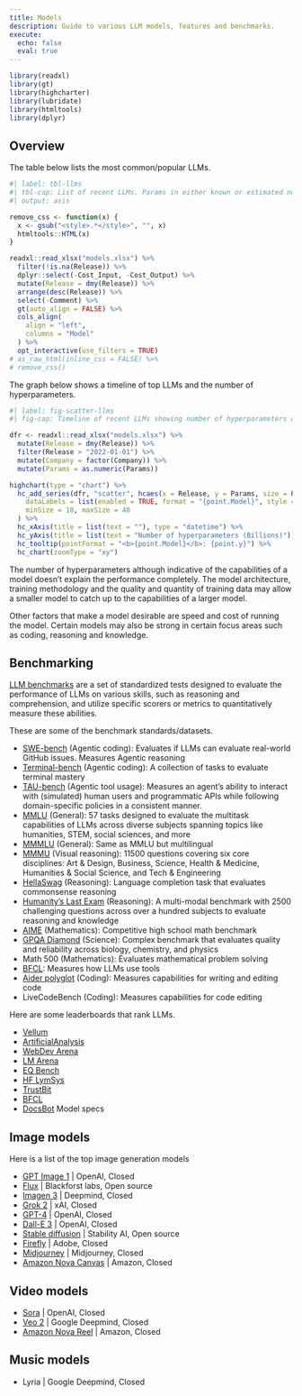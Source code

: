 ```yaml
---
title: Models
description: Guide to various LLM models, features and benchmarks.
execute:
  echo: false
  eval: true
---
```


```r
library(readxl)
library(gt)
library(highcharter)
library(lubridate)
library(htmltools)
library(dplyr)
```

## Overview

The table below lists the most common/popular LLMs.

```r
#| label: tbl-llms
#| tbl-cap: List of recent LLMs. Params in either known or estimated number of parameters in billions. Size is approximate model size in GB. Input is supported input modalities, Context is the maximum context window size in tokens.
#| output: asis

remove_css <- function(x) {
  x <- gsub("<style>.*</style>", "", x)
  htmltools::HTML(x)
}

readxl::read_xlsx("models.xlsx") %>%
  filter(!is.na(Release)) %>%
  dplyr::select(-Cost_Input, -Cost_Output) %>%
  mutate(Release = dmy(Release)) %>%
  arrange(desc(Release)) %>%
  select(-Comment) %>%
  gt(auto_align = FALSE) %>%
  cols_align(
    align = "left",
    columns = "Model"
  ) %>%
  opt_interactive(use_filters = TRUE)
# as_raw_html(inline_css = FALSE) %>%
# remove_css()
```

The graph below shows a timeline of top LLMs and the number of hyperparameters.

```r
#| label: fig-scatter-llms
#| fig-cap: Timeline of recent LLMs showing number of hyperparameters on the Y axis. The size of the points denote the context window size in tokens.

dfr <- readxl::read_xlsx("models.xlsx") %>%
  mutate(Release = dmy(Release)) %>%
  filter(Release > "2022-01-01") %>%
  mutate(Company = factor(Company)) %>%
  mutate(Params = as.numeric(Params))

highchart(type = "chart") %>%
  hc_add_series(dfr, "scatter", hcaes(x = Release, y = Params, size = Params, group = Company),
    dataLabels = list(enabled = TRUE, format = "{point.Model}", style = list(textOutline = "none", color = "black")),
    minSize = 10, maxSize = 40
  ) %>%
  hc_xAxis(title = list(text = ""), type = "datetime") %>%
  hc_yAxis(title = list(text = "Number of hyperparameters (Billions)")) %>%
  hc_tooltip(pointFormat = "<b>{point.Model}</b>: {point.y}") %>%
  hc_chart(zoomType = "xy")
```

The number of hyperparameters although indicative of the capabilities of a model doesn't explain the performance completely. The model architecture, training methodology and the quality and quantity of training data may allow a smaller model to catch up to the capabilities of a larger model. 

Other factors that make a model desirable are speed and cost of running the model. Certain models may also be strong in certain focus areas such as coding, reasoning and knowledge.

## Benchmarking

[LLM benchmarks](https://www.confident-ai.com/blog/llm-benchmarks-mmlu-hellaswag-and-beyond) are a set of standardized tests designed to evaluate the performance of LLMs on various skills, such as reasoning and comprehension, and utilize specific scorers or metrics to quantitatively measure these abilities. 

These are some of the benchmark standards/datasets.

- [SWE-bench](https://www.swebench.com/) (Agentic coding): Evaluates if LLMs can evaluate real-world GitHub issues. Measures Agentic reasoning
- [Terminal-bench](https://www.tbench.ai/) (Agentic coding): A collection of tasks to evaluate terminal mastery
- [TAU-bench](https://sierra.ai/blog/benchmarking-ai-agents) (Agentic tool usage): Measures an agent’s ability to interact with (simulated) human users and programmatic APIs while following domain-specific policies in a consistent manner. 
- [MMLU](https://zilliz.com/glossary/mmlu-benchmark) (General): 57 tasks designed to evaluate the multitask capabilities of LLMs across diverse subjects spanning topics like humanities, STEM, social sciences, and more
- [MMMLU](https://huggingface.co/datasets/openai/MMMLU) (General): Same as MMLU but multilingual
- [MMMU](https://mmmu-benchmark.github.io/) (Visual reasoning): 11500 questions covering six core disciplines: Art & Design, Business, Science, Health & Medicine, Humanities & Social Science, and Tech & Engineering
- [HellaSwag](https://rowanzellers.com/hellaswag/) (Reasoning): Language completion task that evaluates commonsense reasoning
- [Humanity's Last Exam](https://agi.safe.ai/) (Reasoning): A multi-modal benchmark with 2500 challenging questions across over a hundred subjects to evaluate reasoning and knowledge
- [AIME](https://www.vals.ai/benchmarks/aime-2025-03-11) (Mathematics): Competitive high school math benchmark
- [GPQA Diamond](https://github.com/idavidrein/gpqa) (Science): Complex benchmark that evaluates quality and reliability across biology, chemistry, and physics
- Math 500 (Mathematics): Evaluates mathematical problem solving
- [BFCL](https://gorilla.cs.berkeley.edu/leaderboard.html): Measures how LLMs use tools
- [Aider polyglot](https://aider.chat/docs/leaderboards/) (Coding): Measures capabilities for writing and editing code
- LiveCodeBench (Coding): Measures capabilities for code editing

Here are some leaderboards that rank LLMs.

- [Vellum](https://www.vellum.ai/llm-leaderboard)
- [ArtificialAnalysis](https://artificialanalysis.ai/)
- [WebDev Arena](https://web.lmarena.ai/leaderboard)
- [LM Arena](https://lmarena.ai/?leaderboard)
- [EQ Bench](https://eqbench.com/)
- [HF LymSys](https://huggingface.co/spaces/lmsys/chatbot-arena-leaderboard)
- [TrustBit](https://www.trustbit.tech/en/llm-leaderboard-juli-2024)
- [BFCL](https://gorilla.cs.berkeley.edu/leaderboard.html)
- [DocsBot](https://docsbot.ai/models) Model specs

## Image models

Here is a list of the top image generation models

- [GPT Image 1](https://platform.openai.com/docs/models/gpt-image-1) | OpenAI, Closed
- [Flux](https://blackforestlabs.ai/) | Blackforst labs, Open source
- [Imagen 3](https://deepmind.google/technologies/imagen-3/) | Deepmind, Closed
- [Grok 2](https://x.ai/blog/grok-2) | xAI, Closed
- [GPT-4](https://openai.com/index/gpt-4/) | OpenAI, Closed
- [Dall-E 3](https://openai.com/index/dall-e-3/) | OpenAI, Closed
- [Stable diffusion](https://stability.ai/stable-image) | Stability AI, Open source
- [Firefly](https://firefly.adobe.com/) | Adobe, Closed
- [Midjourney](https://www.midjourney.com/showcase) | Midjourney, Closed
- [Amazon Nova Canvas](https://www.aboutamazon.com/news/aws/amazon-nova-artificial-intelligence-bedrock-aws) | Amazon, Closed

## Video models

- [Sora](https://openai.com/sora/) | OpenAI, Closed
- [Veo 2](https://deepmind.google/technologies/veo/veo-2/) | Google Deepmind, Closed
- [Amazon Nova Reel](https://aws.amazon.com/ai/generative-ai/nova/creative/) | Amazon, Closed

## Music models

- Lyria | Google Deepmind, Closed
